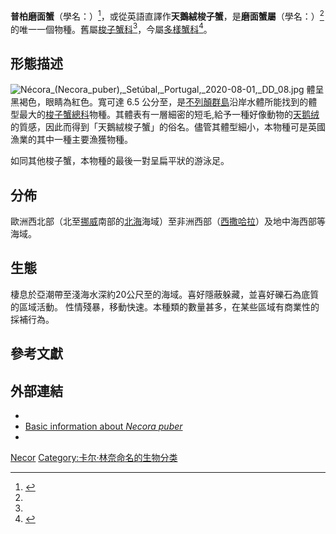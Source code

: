 {{noteTA
|T=zh-hans:普柏磨面蟹;zh-hant:普柏磨面蟹;
|1=zh-hans:磨面蟹;zh-hant:磨面蟹;
}}
{{Speciesbox 
 | genus = Necora
 | parent_authority = {{tsl|en|Lipke Holthuis||Holthuis}}, 1987{{r|WoRMS_106927|Holthuis 1987}}
 | taxon = Necora puber
 | authority = ([[卡尔·林奈|Linnaeus]], {{tsl|en|12th edition of Systema Naturae||1767}})
 | synonyms =
*''Cancer puber'' <small>Linnaeus, 1767</small>
*''Liocarcinus puber'' <small>(Linnaeus, 1767)</small>
*''Macropipus puber'' <small>(Linnaeus, 1767)</small>
*''Portunus puber'' <small>(Linnaeus, 1767)</small>
*''Cancer velutinus'' <small>Pennant, 1777</small>
}}

'''普柏磨面蟹'''（學名：{{lang|la|''Necora puber''}}）<ref name=hong>{{cite journal |author=[[洪明仕|洪明仕]] |year=1999 |url=https://web.archive.org/web/20050212230108/http://www.fa.gov.tw/tfb5/157/fe157kc.htm |title=郵票中的海洋生物：甲殼動物(十四)：短尾類(蟹類)(四) |dead-url=yes |journal=《[[漁業推廣|漁業推廣]]》月刊 |issue=第157期 |date=1999-10 |pages=p.53-56 |publisher=中華民國：農委會漁業署 |language=zh-hant }}</ref>，或從英語直譯作'''天鵝絨梭子蟹'''，是'''磨面蟹屬'''（學名：{{lang|la|''Necora''}}）<ref name=hong/>的唯一一個物種。舊屬[[梭子蟹科|梭子蟹科]]<ref name=hong/>，今屬[[多樣蟹科|多樣蟹科]]<ref name="WoRMS_107398">{{WoRMS |id=107398 |title=''Necora puber'' (Linnaeus, 1767) |last1=Fransen |first1=Charles |last2=Türkay |first2=Michael |date=2007-06-12 |access-date=2020-12-23 }}</ref>{{r|WoRMS_106927}}。

==形態描述==
[[File:Nécora_(Necora_puber),_Setúbal,_Portugal,_2020-08-01,_DD_08.jpg|thumb]]
體呈黑褐色，眼睛為紅色。{{tsl|en|carapace|頭胸甲}}寬可達 6.5 公分{{r|hong}}至{{convert|100|mm}}，是[[不列顛群島|不列顛群島]]沿岸水體所能找到的體型最大的[[梭子蟹總科|梭子蟹總科]]物種{{r|Holthuis 1987}}。其體表有一層細密的短毛,給予一種好像動物的[[天鹅绒|天鹅绒]]的質感，因此而得到「天鵝絨梭子蟹」的俗名。儘管其體型細小，本物種可是英國漁業的其中一種主要漁獲物種。

如同其他梭子蟹，本物種的最後一對{{tsl|en|pereiopod}}呈扁平狀的游泳足。

==分佈==
歐洲西北部（北至[[挪威|挪威]]南部的[[北海_(大西洋)|北海]]海域）至非洲西部（[[西撒哈拉|西撒哈拉]]）及地中海西部等海域{{r|hong}}。

==生態==
棲息於亞潮帶至淺海水深約20公尺{{r|hong}}至{{convert|65|m}}的海域。喜好隱蔽躲藏，並喜好礫石為底質的區域活動{{r|hong}}。
性情殘暴，移動快速{{r|hong}}。本種類的數量甚多，在某些區域有商業性的採補行為{{r|hong}}。

==參考文獻==
{{reflist |refs=
<ref name="Holthuis 1987">{{cite journal |url=http://www.repository.naturalis.nl/document/149212 |format=[[可移植文档格式|PDF]] |last=Holthuis |first=L.B. |authorlink=Lipke_Holthuis |year=1987 |title=''Necora'', a new genus of European swimming crabs (Crustacea Decapoda, Portunidae) and its type species, ''Cancer puber'' L., 1767 |journal=''[[Zoologische_Mededelingen|Zoologische Mededelingen]]'' |volume=61 |issue=1 |pages=1–14 |access-date=2020-12-23 |language=en |archive-date=2020-04-07 |archive-url=https://web.archive.org/web/20200407043153/https://www.repository.naturalis.nl/document/149212 |dead-url=no }}</ref>
<ref name="WoRMS_106927">{{WoRMS |id=106927
 |title=''Necora'' Holthuis, 1987
 |last1=De Grave |first1=Sammy
 |last2=Davie   |first2=Peter
 |last3=Cuvelier |first3=Daphne
 |last4=Türkay  |first4=Michael
 |date=2019-11-15 |access-date=2020-12-23 }}</ref>
}}

==外部連結==
{{commonscat|Necora}}
*{{Wikispecies-inline|Necora}}
*[http://www.marlin.ac.uk/speciesinformation.php?speciesID=3858 Basic information about ''Necora puber''] {{Wayback|url=http://www.marlin.ac.uk/speciesinformation.php?speciesID=3858 |date=20150907193743 }}
* {{sealifephotos|107398}}

{{Taxonbar|from=Q853487}}

[[Category:多樣蟹科|Necor]]
[[Category:卡尔·林奈命名的生物分类|Category:卡尔·林奈命名的生物分类]]
